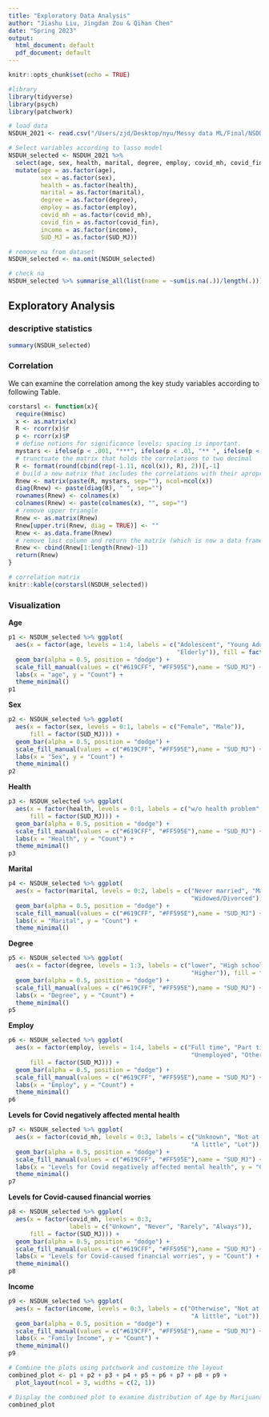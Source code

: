 ```yaml
---
title: "Exploratory Data Analysis"
author: "Jiashu Liu, Jingdan Zou & Qihan Chen"
date: "Spring 2023"
output: 
  html_document: default
  pdf_document: default
---
```


```r
knitr::opts_chunk$set(echo = TRUE)

#library
library(tidyverse)
library(psych)
library(patchwork)
```


```r
# load data
NSDUH_2021 <- read.csv("/Users/zjd/Desktop/nyu/Messy data ML/Final/NSDUH_2021.csv")
```


```r
# Select variables according to lasso model
NSDUH_selected <- NSDUH_2021 %>% 
  select(age, sex, health, marital, degree, employ, covid_mh, covid_fin, income, SUD_MJ) %>% 
  mutate(age = as.factor(age),
         sex = as.factor(sex),
         health = as.factor(health),
         marital = as.factor(marital), 
         degree = as.factor(degree), 
         employ = as.factor(employ),  
         covid_mh = as.factor(covid_mh), 
         covid_fin = as.factor(covid_fin),
         income = as.factor(income), 
         SUD_MJ = as.factor(SUD_MJ))

# remove na from dataset
NSDUH_selected <- na.omit(NSDUH_selected)

# check na
NSDUH_selected %>% summarise_all(list(name = ~sum(is.na(.))/length(.)))
```


## Exploratory Analysis

### descriptive statistics

```r
summary(NSDUH_selected)
```

### Correlation 

We can examine the correlation among the key study variables according to following Table.

```r
corstarsl <- function(x){ 
  require(Hmisc) 
  x <- as.matrix(x) 
  R <- rcorr(x)$r 
  p <- rcorr(x)$P
  # define notions for significance levels; spacing is important.
  mystars <- ifelse(p < .001, "***", ifelse(p < .01, "** ", ifelse(p < .05, "* ", " ")))
  # trunctuate the matrix that holds the correlations to two decimal
  R <- format(round(cbind(rep(-1.11, ncol(x)), R), 2))[,-1] 
  # build a new matrix that includes the correlations with their apropriate stars 
  Rnew <- matrix(paste(R, mystars, sep=""), ncol=ncol(x)) 
  diag(Rnew) <- paste(diag(R), " ", sep="") 
  rownames(Rnew) <- colnames(x) 
  colnames(Rnew) <- paste(colnames(x), "", sep="") 
  # remove upper triangle
  Rnew <- as.matrix(Rnew)
  Rnew[upper.tri(Rnew, diag = TRUE)] <- ""
  Rnew <- as.data.frame(Rnew) 
  # remove last column and return the matrix (which is now a data frame)
  Rnew <- cbind(Rnew[1:length(Rnew)-1])
  return(Rnew) 
}
```

```r
# correlation matrix
knitr::kable(corstarsl(NSDUH_selected))
```


### Visualization

**Age** 
```r
p1 <- NSDUH_selected %>% ggplot(
  aes(x = factor(age, levels = 1:4, labels = c("Adolescent", "Young Adult", "Middle Age",
                                               "Elderly")), fill = factor(SUD_MJ))) +
  geom_bar(alpha = 0.5, position = "dodge") +
  scale_fill_manual(values = c("#619CFF", "#FF595E"),name = "SUD_MJ") +
  labs(x = "age", y = "Count") +
  theme_minimal()
p1
```


**Sex**
```r
p2 <- NSDUH_selected %>% ggplot(
  aes(x = factor(sex, levels = 0:1, labels = c("Female", "Male")),
      fill = factor(SUD_MJ))) +
  geom_bar(alpha = 0.5, position = "dodge") +
  scale_fill_manual(values = c("#619CFF", "#FF595E"),name = "SUD_MJ") +
  labs(x = "Sex", y = "Count") +
  theme_minimal()
p2
```


**Health**
```r
p3 <- NSDUH_selected %>% ggplot(
  aes(x = factor(health, levels = 0:1, labels = c("w/o health problem", "with health problem")),
      fill = factor(SUD_MJ))) +
  geom_bar(alpha = 0.5, position = "dodge") +
  scale_fill_manual(values = c("#619CFF", "#FF595E"),name = "SUD_MJ") +
  labs(x = "Health", y = "Count") +
  theme_minimal()
p3
```


**Marital**
```r
p4 <- NSDUH_selected %>% ggplot(
  aes(x = factor(marital, levels = 0:2, labels = c("Never married", "Married", 
                                                   "Widowed/Divorced")), fill = factor(SUD_MJ))) +
  geom_bar(alpha = 0.5, position = "dodge") +
  scale_fill_manual(values = c("#619CFF", "#FF595E"),name = "SUD_MJ") +
  labs(x = "Marital", y = "Count") +
  theme_minimal()
```


**Degree**
```r
p5 <- NSDUH_selected %>% ggplot(
  aes(x = factor(degree, levels = 1:3, labels = c("lower", "High school", 
                                                   "Higher")), fill = factor(SUD_MJ))) +
  geom_bar(alpha = 0.5, position = "dodge") +
  scale_fill_manual(values = c("#619CFF", "#FF595E"),name = "SUD_MJ") +
  labs(x = "Degree", y = "Count") +
  theme_minimal()
p5
```


**Employ**
```r
p6 <- NSDUH_selected %>% ggplot(
  aes(x = factor(employ, levels = 1:4, labels = c("Full time", "Part time", 
                                                   "Unemployed", "Other")), 
      fill = factor(SUD_MJ))) +
  geom_bar(alpha = 0.5, position = "dodge") +
  scale_fill_manual(values = c("#619CFF", "#FF595E"),name = "SUD_MJ") +
  labs(x = "Employ", y = "Count") +
  theme_minimal()
p6
```


**Levels for Covid negatively affected mental health**
```r
p7 <- NSDUH_selected %>% ggplot(
  aes(x = factor(covid_mh, levels = 0:3, labels = c("Unknown", "Not at all", 
                                                   "A little", "Lot")), fill = factor(SUD_MJ))) +
  geom_bar(alpha = 0.5, position = "dodge") +
  scale_fill_manual(values = c("#619CFF", "#FF595E"),name = "SUD_MJ") +
  labs(x = "Levels for Covid negatively affected mental health", y = "Count") +
  theme_minimal()
p7
```


**Levels for Covid-caused financial worries**
```r
p8 <- NSDUH_selected %>% ggplot(
  aes(x = factor(covid_mh, levels = 0:3, 
                 labels = c("Unkown", "Never", "Rarely", "Always")), 
      fill = factor(SUD_MJ))) +
  geom_bar(alpha = 0.5, position = "dodge") +
  scale_fill_manual(values = c("#619CFF", "#FF595E"),name = "SUD_MJ") +
  labs(x = "Levels for Covid-caused financial worries", y = "Count") +
  theme_minimal()
p8
```


**Income**
```r
p9 <- NSDUH_selected %>% ggplot(
  aes(x = factor(income, levels = 0:3, labels = c("Otherwise", "Not at all", 
                                                   "A little", "Lot")), fill = factor(SUD_MJ))) +
  geom_bar(alpha = 0.5, position = "dodge") +
  scale_fill_manual(values = c("#619CFF", "#FF595E"),name = "SUD_MJ") +
  labs(x = "Family Income", y = "Count") +
  theme_minimal()
p9
```

```r
# Combine the plots using patchwork and customize the layout
combined_plot <- p1 + p2 + p3 + p4 + p5 + p6 + p7 + p8 + p9 +
  plot_layout(ncol = 3, widths = c(2, 1))

# Display the combined plot to examine distribution of Age by Marijuana Use Disorder
combined_plot
```


